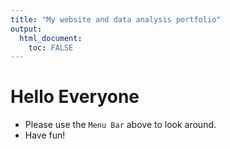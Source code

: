 ```yaml
---
title: "My website and data analysis portfolio"
output: 
  html_document:
    toc: FALSE
---
```


# Hello Everyone


* Please use the `Menu Bar` above to look around.
* Have fun!
